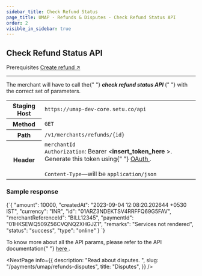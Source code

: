 ```yaml
---
sidebar_title: Check Refund Status
page_title: UMAP - Refunds & Disputes - Check Refund Status API
order: 2
visible_in_sidebar: true
---
```


## Check Refund Status API

<Card padding="nano" shape="rounded" marginBottom="micro" marginTop="micro">
    <Text size="medium" marginBottom="nano" paddingRight="medium" weight="600">
        Prerequisites
    </Text>
    <a href="/payments/umap/refunds-disputes/create-refund-api">
        Create refund ↗
    </a>
</Card>

<hr class="primary" />

<p>
    The merchant will have to call the{" "}
    <b>
        <i>check refund status API</i>
    </b>{" "}
    with the correct set of parameters.
</p>

<table>
    <tbody>
        <tr>
            <th>Staging Host</th>
            <td>
                <code>https://umap-dev-core.setu.co/api</code>
            </td>
        </tr>
        <tr>
            <th>Method</th>
            <td>
                <code>GET</code>
            </td>
        </tr>
        <tr>
            <th>Path</th>
            <td>
                <code>/v1/merchants/refunds/&#123;id&#125;</code>
            </td>
        </tr>
        <tr>
            <th>Header</th>
            <td>
                <code>merchantId</code>
                <br />
                <code>Authorization</code>: Bearer &lt;<b>insert_token_here</b>
                &gt;. Generate this token using{" "}
                <a href="/payments/umap/api-integration" target="_blank">
                    OAuth
                </a>
                .<br />
                <br />
                <code>Content-Type</code>—will be <code>application/json</code>
            </td>
        </tr>
    </tbody>
</table>

### Sample response

<CodeBlockWithCopy language="json">
    {`{
  "amount": 10000,
  "createdAt": "2023-09-04 12:08:20.202644 +0530 IST",
  "currency": "INR",
  "id": "01ARZ3NDEKTSV4RRFFQ69G5FAV",
  "merchantReferenceId": "BILL12345",
  "paymentId": "01HKSEWQ509Z56CVQNQ2XHGJZ1",
  "remarks": "Services not rendered",
  "status": "success",
  "type": "online"
}
`}
</CodeBlockWithCopy>

<p>
    To know more about all the API params, please refer to the API documentation{" "}
    <a
        href="/payments/umap/api-reference#/category~refund/operation~refund#fetchById"
        target="_blank"
    >
        here
    </a>
    .
</p>

<NextPage
    info={{
        description: "Read about disputes.  ",
        slug: "/payments/umap/refunds-disputes",
        title: "Disputes",
    }}
/>
